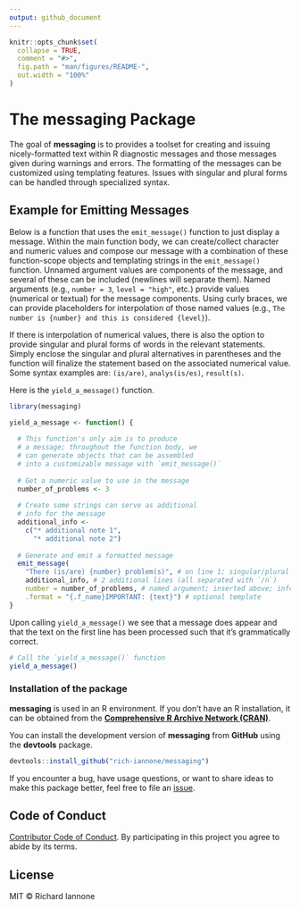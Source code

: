 ```yaml
---
output: github_document
---
```


<!-- README.md is generated from README.Rmd. Please edit that file -->

```r
knitr::opts_chunk$set(
  collapse = TRUE,
  comment = "#>",
  fig.path = "man/figures/README-",
  out.width = "100%"
)
```

# The **messaging** Package

The goal of **messaging** is to provides a toolset for creating and issuing nicely-formatted text within R diagnostic messages and those messages given during warnings and errors. The formatting of the messages can be customized using templating features. Issues with singular and plural forms can be handled through specialized syntax.

## Example for Emitting Messages

Below is a function that uses the `emit_message()` function to just display a message. Within the main function body, we can create/collect character and numeric values and compose our message with a combination of these function-scope objects and templating strings in the `emit_message()` function. Unnamed argument values are components of the message, and several of these can be included (newlines will separate them). Named arguments (e.g., `number = 3`, `level = "high"`, etc.) provide values (numerical or textual) for the message components. Using curly braces, we can provide placeholders for interpolation of those named values (e.g., `The number is {number} and this is considered {level}`).

If there is interpolation of numerical values, there is also the option to provide singular and plural forms of words in the relevant statements. Simply enclose the singular and plural alternatives in parentheses and the function will finalize the statement based on the associated numerical value. Some syntax examples are: `(is/are)`, `analys(is/es)`, `result(s)`. 

Here is the `yield_a_message()` function.

```r
library(messaging)

yield_a_message <- function() {
  
  # This function's only aim is to produce
  # a message; throughout the function body, we
  # can generate objects that can be assembled
  # into a customizable message with `emit_message()`
  
  # Get a numeric value to use in the message
  number_of_problems <- 3
  
  # Create some strings can serve as additional
  # info for the message 
  additional_info <- 
    c("* additional note 1",
      "* additional note 2")
  
  # Generate and emit a formatted message
  emit_message(
    "There (is/are) {number} problem(s)", # on line 1; singular/plural syntax
    additional_info, # 2 additional lines (all separated with `/n`)
    number = number_of_problems, # named argument; inserted above; informs text
    .format = "{.f_name}IMPORTANT: {text}") # optional template
}
```

Upon calling `yield_a_message()` we see that a message does appear and that the text on the first line has been processed such that it's grammatically correct.  

```r
# Call the `yield_a_message()` function
yield_a_message()
```

### Installation of the package

**messaging** is used in an R environment. If you don't have an R installation, it can be obtained from the [**Comprehensive R Archive Network (CRAN)**](https://cran.r-project.org/).

You can install the development version of **messaging** from **GitHub** using the **devtools** package.

```r
devtools::install_github("rich-iannone/messaging")
```

If you encounter a bug, have usage questions, or want to share ideas to make this package better, feel free to file an [issue](https://github.com/rich-iannone/messaging/issues).

## Code of Conduct

[Contributor Code of Conduct](https://github.com/rich-iannone/messaging/blob/master/CODE_OF_CONDUCT.md). By participating in this project you agree to abide by its terms.

## License

MIT &copy; Richard Iannone

